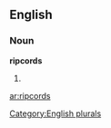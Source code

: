 ==English==

===Noun===
'''ripcords'''

# {{plural of|[[ripcord]]}}

[[Category:English plurals]]

[[ar:ripcords]]